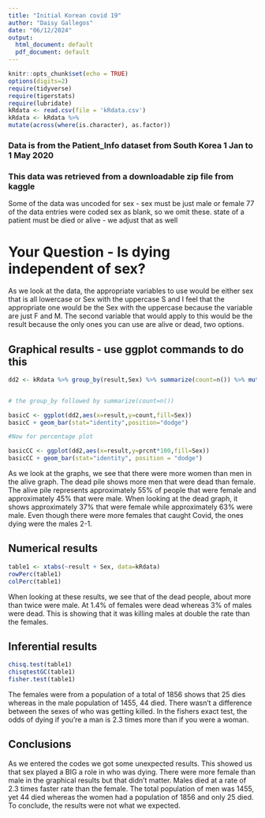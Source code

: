 ```yaml
---
title: "Initial Korean covid 19"
author: "Daisy Gallegos"
date: "06/12/2024"
output:
  html_document: default
  pdf_document: default
---
```


```r
knitr::opts_chunk$set(echo = TRUE)
options(digits=2)
require(tidyverse)
require(tigerstats)
require(lubridate)
kRdata <- read.csv(file = 'kRdata.csv')
kRdata <- kRdata %>%
mutate(across(where(is.character), as.factor))

```
### Data is from the Patient_Info dataset from South Korea 1 Jan to 1 May 2020
### This data was retrieved from a downloadable zip file from kaggle

Some of the data was uncoded for sex - sex must be just male or female
77 of the data entries were coded sex  as blank, so we omit these.
state of a patient must be died or alive - we adjust that as well   
  
# Your Question - Is dying independent of sex?
  
As we look at the data, the appropriate variables to use would be either sex that is all lowercase or Sex with the uppercase S and I feel that the appropriate one would be the Sex with the uppercase because the variable are just F and M. The second variable that would apply to this would be the result because the only ones you can use are alive or dead, two options. 
  




## Graphical results - use ggplot commands to do this  

```r
dd2 <- kRdata %>% group_by(result,Sex) %>% summarize(count=n()) %>% mutate(prcnt=count/sum(count))


# the group_by followed by summarize(count=n())

basicC <- ggplot(dd2,aes(x=result,y=count,fill=Sex))
basicC + geom_bar(stat="identity",position="dodge")

#Now for percentage plot

basicCC <- ggplot(dd2,aes(x=result,y=prcnt*100,fill=Sex)) 
basicCC + geom_bar(stat="identity", position = "dodge")
```
  
 As we look at the graphs, we see that there were more women than men in the alive graph. The dead pile shows more men that were dead than female. The alive pile represents approximately 55% of people that were female and approximately 45% that were male. When looking at the dead graph, it shows approximately 37% that were female while approximately 63% were male. Even though there were more females that caught Covid, the ones dying were the males 2-1. 
  
## Numerical results

```r
table1 <- xtabs(~result + Sex, data=kRdata)
rowPerc(table1)
colPerc(table1)
```
  
When looking at these results, we see that of the dead people, about more than twice were male. At 1.4% of females were dead whereas 3% of males were dead. This is showing that it was killing males at double the rate than the females. 
  
## Inferential results 
  
```r
chisq.test(table1)
chisqtestGC(table1)
fisher.test(table1)
```
  
The females were from a population of a total of 1856 shows that 25 dies whereas in the male population of 1455, 44 died. There wasn't a difference between the sexes of who was getting killed. In the fishers exact test, the odds of dying if you're a man is 2.3 times more than if you were a woman. 
  
## Conclusions
  
As we entered the codes we got some unexpected results. This showed us that sex played a BIG a role in who was dying. There were more female than male in the graphical results but that didn't matter. Males died at a rate of 2.3 times faster rate than the female. The total population of men was 1455, yet 44 died whereas the women had a population of 1856 and only 25 died. To conclude, the results were not what we expected. 
  
